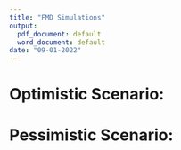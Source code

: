 ```yaml
---
title: "FMD Simulations"
output:
  pdf_document: default
  word_document: default
date: "09-01-2022"
---
```


<!-- 1. Japan lifted it's ban on the importation of US beef nearly 2 years after BSE in the US. -->
<!-- 2. December 2005, Japan agreed to remove the restriction on importing US beef. However, in January imports stopped again because inspectors found banned cattle parts in a veal shipment from the U.S. -->
<!-- 3. South Korea resumed U.S. beef imports in July 2008.  -->
<!-- 4. China lifted it's ban in 2016 -->

# Optimistic Scenario:\newline

\begin{itemize}
\item Year1: $5\%$ decline in domestic demand and exports are banned
\item Year2: Domestic demand is back up and exports are banned
\item Year3: Everything goes back to pre FMD 
\end{itemize}

\begin{figure}
  \includegraphics[width=1.1\linewidth]{FMD-SimulationPlots/09-01/PsOPT.png}
  \caption{Fed cattle price}
\end{figure}

\begin{figure}
  \includegraphics[width=1.1\linewidth]{FMD-SimulationPlots/09-01/PcOPT.png}
  \caption{Cull cow price}
\end{figure}

\begin{figure}
  \includegraphics[width=1.1\linewidth]{FMD-SimulationPlots/09-01/TotSupplyOPT.png}
  \caption{Total Supply - Before adjusting for exports and imports}
\end{figure}

\begin{figure}
  \includegraphics[width=1.1\linewidth]{FMD-SimulationPlots/09-01/TotSupplyOPTDom.png}
  \caption{Total Supply - After adjusting for exports and imports}
\end{figure}

\begin{figure}
  \includegraphics[width=1.1\linewidth]{FMD-SimulationPlots/09-01/SlSupplyOPT.png}
  \caption{Fed Cattle Supply - Before adjusting for exports and imports}
\end{figure}

\begin{figure}
  \includegraphics[width=1.1\linewidth]{FMD-SimulationPlots/09-01/SlSupplyOPTDom.png}
  \caption{Fed Cattle Supply - After adjusting for exports and imports}
\end{figure}

\begin{figure}
  \includegraphics[width=1.1\linewidth]{FMD-SimulationPlots/09-01/ClSupplyOPT.png}
  \caption{Cull cow supply - Before adjusting for exports and imports}
\end{figure}

\begin{figure}
  \includegraphics[width=1.1\linewidth]{FMD-SimulationPlots/09-01/ShareOPT.png}
  \caption{Share}
\end{figure}


\begin{figure}
  \includegraphics[width=8in]{FMD-SimulationPlots/09-01/OPT_INV_5.pdf}
  \caption{Inventory distribution under $5\%$ percent depopulation}
\end{figure}

\begin{figure}
  \includegraphics[width=8in]{FMD-SimulationPlots/09-01/OPT_INV_10.pdf}
  \caption{Inventory distribution under $10\%$ percent depopulation}
\end{figure}

<!-- \begin{figure} -->
<!--   \includegraphics[width=8in]{OPT20INV.pdf} -->
<!--   \caption{Age distribution under $20\%$ percent depopulation} -->
<!-- \end{figure} -->


\begin{figure}
  \includegraphics[width=8in]{FMD-SimulationPlots/09-01/OPT_TRADE_5.pdf}
  \caption{Imports and Exports under $5\%$ percent depopulation}
\end{figure}

\begin{figure}
  \includegraphics[width=8in]{FMD-SimulationPlots/09-01/OPT_TRADE_10.pdf}
  \caption{Imports and Exports under $10\%$ percent depopulation}
\end{figure}

<!-- \begin{figure} -->
<!--   \includegraphics[width=8in]{OPT20TRADE.pdf} -->
<!--   \caption{Imports and Exports under $20\%$ percent depopulation} -->
<!-- \end{figure} -->

\clearpage

# Pessimistic Scenario:\newline

\begin{itemize}
\item Year1: $5\%$ decline in domestic demand and exports are banned
\item Year2: $5\%$ decline in domestic demand and exports are banned
\item Year3: $5\%$ decline in domestic demand and exports are banned
\item Year4: Domestic demand goes back up, exports are still banned
\item Year5: Exports are still banned
\item Year6: Export band is lifted and everything goes back to pre FMD
\end{itemize}

\begin{figure}
  \includegraphics[width=1.1\linewidth]{FMD-SimulationPlots/09-01/PsPES.png}
  \caption{Fed cattle price}
\end{figure}

\begin{figure}
  \includegraphics[width=1.1\linewidth]{FMD-SimulationPlots/09-01/PcPES.png}
  \caption{Cull cow price}
\end{figure}

\begin{figure}
  \includegraphics[width=1.1\linewidth]{FMD-SimulationPlots/09-01/TotSupplyPES.png}
  \caption{Total Supply - Before adjusting for exports and imports}
\end{figure}

\begin{figure}
  \includegraphics[width=1.1\linewidth]{FMD-SimulationPlots/09-01/TotSupplyPESDom.png}
  \caption{Total Supply - After adjusting for exports and imports}
\end{figure}

\begin{figure}
  \includegraphics[width=1.1\linewidth]{FMD-SimulationPlots/09-01/SlSupplyPES.png}
  \caption{Fed Cattle Supply - Before adjusting for exports and imports}
\end{figure}

\begin{figure}
  \includegraphics[width=1.1\linewidth]{FMD-SimulationPlots/09-01/SlSupplyPESDom.png}
  \caption{Fed Cattle Supply - After adjusting for exports and imports}
\end{figure}

\begin{figure}
  \includegraphics[width=1.1\linewidth]{FMD-SimulationPlots/09-01/ClSupplyPES.png}
  \caption{Cull cow supply - Before adjusting for exports and imports}
\end{figure}

\begin{figure}
  \includegraphics[width=1.1\linewidth]{FMD-SimulationPlots/09-01/SharePES.png}
  \caption{Share}
\end{figure}


\begin{figure}
  \includegraphics[width=8in]{FMD-SimulationPlots/09-01/PES_INV_5.pdf}
  \caption{Inventory distribution under $5\%$ percent depopulation}
\end{figure}

\begin{figure}
  \includegraphics[width=8in]{FMD-SimulationPlots/09-01/PES_INV_10.pdf}
  \caption{Inventory distribution under $10\%$ percent depopulation}
\end{figure}

<!-- \begin{figure} -->
<!--   \includegraphics[width=8in]{OPT20INV.pdf} -->
<!--   \caption{Age distribution under $20\%$ percent depopulation} -->
<!-- \end{figure} -->


\begin{figure}
  \includegraphics[width=8in]{FMD-SimulationPlots/09-01/PES_TRADE_5.pdf}
  \caption{Imports and Exports under $5\%$ percent depopulation}
\end{figure}

\begin{figure}
  \includegraphics[width=8in]{FMD-SimulationPlots/09-01/PES_TRADE_10.pdf}
  \caption{Imports and Exports under $10\%$ percent depopulation}
\end{figure}

<!-- \begin{figure} -->
<!--   \includegraphics[width=8in]{OPT20TRADE.pdf} -->
<!--   \caption{Imports and Exports under $20\%$ percent depopulation} -->
<!-- \end{figure} -->

<!-- \newpage -->

<!-- # Plots without 20% depopulation -->
<!-- ## Optimistic Scenario \newline -->
<!-- \begin{figure} -->
<!--   \includegraphics[width=1.1\linewidth]{FMD-SimulationPlots/08-24/fedPriceOPT20N.png} -->
<!--   \caption{Fed cattle price} -->
<!-- \end{figure} -->

<!-- \begin{figure} -->
<!--   \includegraphics[width=1.1\linewidth]{FMD-SimulationPlots/08-24/cullPriceOPT20N.png} -->
<!--   \caption{Cull cow price} -->
<!-- \end{figure} -->

<!-- \begin{figure} -->
<!--   \includegraphics[width=1.1\linewidth]{FMD-SimulationPlots/08-24/fedSupplyOPT20N.png} -->
<!--   \caption{Fed Cattle Supply - Before adjusting for exports} -->
<!-- \end{figure} -->

<!-- \begin{figure} -->
<!--   \includegraphics[width=1.1\linewidth]{FMD-SimulationPlots/08-24/cullSupplyOPT20N.png} -->
<!--   \caption{Cull cow supply - Before adjusting for exports} -->
<!-- \end{figure} -->

<!-- \begin{figure} -->
<!--   \includegraphics[width=1.1\linewidth]{FMD-SimulationPlots/08-24/shareOPT20N.png} -->
<!--   \caption{Total supply - Before adjusting for exports} -->
<!-- \end{figure} -->


<!-- \clearpage -->

<!-- ## Pessimistic Scenario:\newline -->

<!-- \begin{figure} -->
<!--   \includegraphics[width=1.1\linewidth]{FMD-SimulationPlots/08-24/fedPricePES20N.png} -->
<!--   \caption{Fed cattle price} -->
<!-- \end{figure} -->

<!-- \begin{figure} -->
<!--   \includegraphics[width=1.1\linewidth]{FMD-SimulationPlots/08-24/cullPricePES20N.png} -->
<!--   \caption{Cull cow price} -->
<!-- \end{figure} -->

<!-- \begin{figure} -->
<!--   \includegraphics[width=1.1\linewidth]{FMD-SimulationPlots/08-24/fedSupplyPES20N.png} -->
<!--   \caption{Fed Cattle Supply - Before adjusting for exports} -->
<!-- \end{figure} -->

<!-- \begin{figure} -->
<!--   \includegraphics[width=1.1\linewidth]{FMD-SimulationPlots/08-24/cullSupplyPES20N.png} -->
<!--   \caption{Cull cow supply - Before adjusting for exports} -->
<!-- \end{figure} -->

<!-- \begin{figure} -->
<!--   \includegraphics[width=1.1\linewidth]{FMD-SimulationPlots/08-24/shareOPT20N.png} -->
<!--   \caption{Total supply - Before adjusting for exports} -->
<!-- \end{figure} -->







